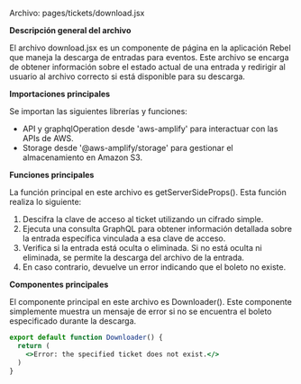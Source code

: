 

Archivo: pages/tickets/download.jsx

**Descripción general del archivo**

El archivo download.jsx es un componente de página en la aplicación Rebel que maneja la descarga de entradas para eventos. Este archivo se encarga de obtener información sobre el estado actual de una entrada y redirigir al usuario al archivo correcto si está disponible para su descarga.

**Importaciones principales**

Se importan las siguientes librerías y funciones:

- API y graphqlOperation desde 'aws-amplify' para interactuar con las APIs de AWS.
- Storage desde '@aws-amplify/storage' para gestionar el almacenamiento en Amazon S3.

**Funciones principales**

La función principal en este archivo es getServerSideProps(). Esta función realiza lo siguiente:

1. Descifra la clave de acceso al ticket utilizando un cifrado simple.
2. Ejecuta una consulta GraphQL para obtener información detallada sobre la entrada específica vinculada a esa clave de acceso.
3. Verifica si la entrada está oculta o eliminada. Si no está oculta ni eliminada, se permite la descarga del archivo de la entrada.
4. En caso contrario, devuelve un error indicando que el boleto no existe.

**Componentes principales**

El componente principal en este archivo es Downloader(). Este componente simplemente muestra un mensaje de error si no se encuentra el boleto especificado durante la descarga.

```jsx
export default function Downloader() {
  return (
    <>Error: the specified ticket does not exist.</>
  )
}
```